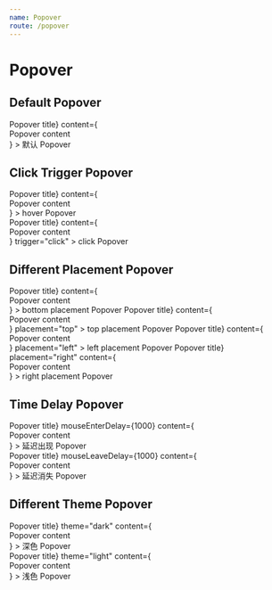 ```yaml
---
name: Popover
route: /popover
---
```



# Popover

<Props of={Popover} />

## Default Popover

<Playground>
  <Popover
    title={<span>Popover title</span>}
    content={<div style={{ padding: "40px" }}>Popover content</div>}
  >
    <span style={{ margin: "10px" }}>默认 Popover</span>
  </Popover>
</Playground>

## Click Trigger Popover

<Playground>
  <section>
    <div
      style={{ margin: "20px 60px", width: "200px", display: "inline-block" }}
    >
      <Popover
        title={<span>Popover title</span>}
        content={<div style={{ padding: "40px" }}>Popover content</div>}
      >
        <span>hover Popover</span>
      </Popover>
    </div>
    <div
      style={{ margin: "20px 60px", width: "200px", display: "inline-block" }}
    >
      <Popover
        title={<span>Popover title</span>}
        content={<div style={{ padding: "40px" }}>Popover content</div>}
        trigger="click"
      >
        <span>click Popover</span>
      </Popover>
    </div>
  </section>
</Playground>

## Different Placement Popover

<Playground>
  <Popover
    title={<span>Popover title</span>}
    content={<div style={{ padding: "40px" }}>Popover content</div>}
  >
    <span style={{ margin: "10px" }}>bottom placement Popover</span>
  </Popover>
  <Popover
    title={<span>Popover title</span>}
    content={<div style={{ padding: "40px" }}>Popover content</div>}
    placement="top"
  >
    <span style={{ margin: "10px" }}>top placement Popover</span>
  </Popover>
  <Popover
    title={<span>Popover title</span>}
    content={<div style={{ padding: "40px" }}>Popover content</div>}
    placement="left"
  >
    <span style={{ margin: "10px" }}>left placement Popover</span>
  </Popover>
  <Popover
    title={<span>Popover title</span>}
    placement="right"
    content={<div style={{ padding: "40px" }}>Popover content</div>}
  >
    <span style={{ margin: "10px" }}>right placement Popover</span>
  </Popover>
</Playground>

## Time Delay Popover

<Playground>
  <section>
    <div
      style={{ margin: "20px 60px", width: "200px", display: "inline-block" }}
    >
      <Popover
        title={<span>Popover title</span>}
        mouseEnterDelay={1000}
        content={<div style={{ padding: "40px" }}>Popover content</div>}
      >
        <span style={{ margin: "10px" }}>延迟出现 Popover</span>
      </Popover>
    </div>
    <div
      style={{ margin: "20px 60px", width: "200px", display: "inline-block" }}
    >
      <Popover
        title={<span>Popover title</span>}
        mouseLeaveDelay={1000}
        content={<div style={{ padding: "40px" }}>Popover content</div>}
      >
        <span style={{ margin: "10px" }}>延迟消失 Popover</span>
      </Popover>
    </div>
  </section>
</Playground>

## Different Theme Popover

<Playground>
  <section>
    <div
      style={{ margin: "20px 60px", width: "200px", display: "inline-block" }}
    >
      <Popover
        title={<span>Popover title</span>}
        theme="dark"
        content={<div style={{ padding: "40px" }}>Popover content</div>}
      >
        <span style={{ margin: "10px" }}>深色 Popover</span>
      </Popover>
    </div>
    <div
      style={{ margin: "20px 60px", width: "200px", display: "inline-block" }}
    >
      <Popover
        title={<span>Popover title</span>}
        theme="light"
        content={<div style={{ padding: "40px" }}>Popover content</div>}
      >
        <span style={{ margin: "10px" }}>浅色 Popover</span>
      </Popover>
    </div>
  </section>
</Playground>
